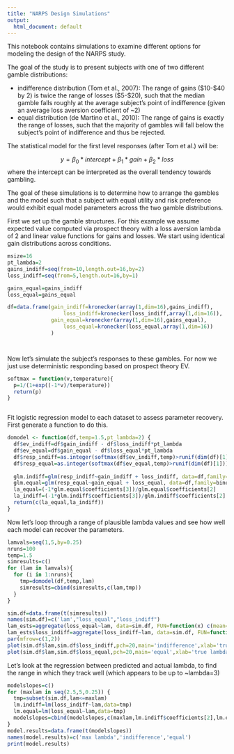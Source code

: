 ```yaml
---
title: "NARPS Design Simulations"
output:
  html_document: default
---
```


This notebook contains simulations to examine different options for modeling the design of the NARPS study.

The goal of the study is to present subjects with one of two different gamble distributions:

* indifference distribution (Tom et al., 2007): The range of gains ($10-$40 by 2) is twice the range of losses ($5-$20), such that the median gamble falls roughly at the average subject's point of indifference (given an average loss aversion coefficient of ~2)
* equal distribution (de Martino et al., 2010): The range of gains is exactly the range of losses, such that the majority of gambles will fall below the subject's point of indifference and thus be rejected.

The statistical model for the first level responses (after Tom et al.) will be:

$$y = \beta_0*intercept + \beta_1*gain + \beta_2*loss$$
where the intercept can be interpreted as the overall tendency towards gambling.

The goal of these simulations is to determine how to arrange the gambles and the model such that a subject with equal utility and risk preference would exhibit equal model parameters across the two gamble distributions.  

First we set up the gamble structures.  For this example we assume expected value computed via prospect theory with a loss aversion lambda of 2 and linear value functions for gains and losses.  We start using identical gain distributions across conditions.

```r
msize=16
pt_lambda=2
gains_indiff=seq(from=10,length.out=16,by=2)
loss_indiff=seq(from=5,length.out=16,by=1)

gains_equal=gains_indiff
loss_equal=gains_equal

df=data.frame(gain_indiff=kronecker(array(1,dim=16),gains_indiff),
                  loss_indiff=kronecker(loss_indiff,array(1,dim=16)),
              gain_equal=kronecker(array(1,dim=16),gains_equal),
                  loss_equal=kronecker(loss_equal,array(1,dim=16))
              )




```

Now let's simulate the subject's responses to these gambles.  For now we just use deterministic responding based on prospect theory EV.

```r

softmax = function(v,temperature){
  p=1/(1+exp((-1*v)/temperature))
  return(p)
}



```


Fit logistic regression model to each dataset to assess parameter recovery.  First generate a function to do this.

```r

domodel <- function(df,temp=1.5,pt_lambda=2) {
  df$ev_indiff=df$gain_indiff - df$loss_indiff*pt_lambda
  df$ev_equal=df$gain_equal - df$loss_equal*pt_lambda
  df$resp_indiff=as.integer(softmax(df$ev_indiff,temp)>runif(dim(df)[1]))
  df$resp_equal=as.integer(softmax(df$ev_equal,temp)>runif(dim(df)[1]))
  
  glm.indiff=glm(resp_indiff~gain_indiff + loss_indiff, data=df,family=binomial)
  glm.equal=glm(resp_equal~gain_equal + loss_equal, data=df,family=binomial)
  la_equal=(-1*glm.equal$coefficients[3])/glm.equal$coefficients[2]
  la_indiff=(-1*glm.indiff$coefficients[3])/glm.indiff$coefficients[2]
  return(c(la_equal,la_indiff))
}

```

Now let's loop through a range of plausible lambda values and see how well each model can recover the parameters.

```r
lamvals=seq(1,5,by=0.25)
nruns=100
temp=1.5
simresults=c()
for (lam in lamvals){
  for (i in 1:nruns){
    tmp=domodel(df,temp,lam)
    simresults=cbind(simresults,c(lam,tmp))
  }
}

sim.df=data.frame(t(simresults))
names(sim.df)=c('lam',"loss_equal","loss_indiff")
lam_ests=aggregate(loss_equal~lam, data=sim.df, FUN=function(x) c(mean=mean(x)))
lam_ests$loss_indiff=aggregate(loss_indiff~lam, data=sim.df, FUN=function(x) c(mean=mean(x)))$loss_indiff
par(mfrow=c(1,2))
plot(sim.df$lam,sim.df$loss_indiff,pch=20,main='indifference',xlab='true lambda',ylab='estimated lambda')
plot(sim.df$lam,sim.df$loss_equal,pch=20,main='equal',xlab='true lambda',ylab='estimated lambda')

```

Let's look at the regression between predicted and actual lambda, to find the range in which they track well (which appears to be up to ~lambda=3)
```r
modelslopes=c()
for (maxlam in seq(2.5,5,0.25)) {
  tmp=subset(sim.df,lam<=maxlam)
  lm.indiff=lm(loss_indiff~lam,data=tmp)
  lm.equal=lm(loss_equal~lam,data=tmp)
  modelslopes=cbind(modelslopes,c(maxlam,lm.indiff$coefficients[2],lm.equal$coefficients[2]))
}
model.results=data.frame(t(modelslopes))
names(model.results)=c('max lambda','indifference','equal')
print(model.results)
```

